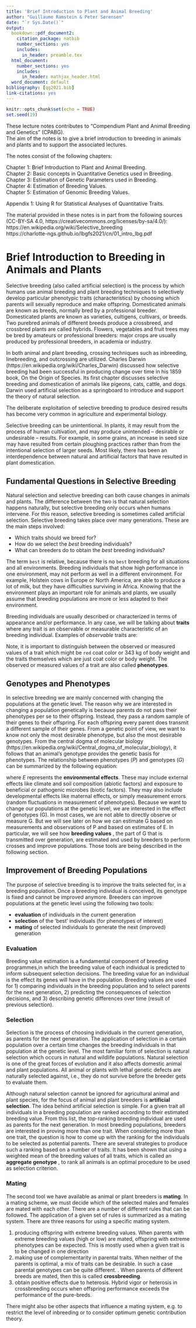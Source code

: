 ```yaml
---
title: 'Brief Introduction to Plant and Animal Breeding'
author: "Guillaume Ramstein & Peter Sørensen"
date: "`r Sys.Date()`"
output:
  bookdown::pdf_document2:
    citation_package: natbib
    number_sections: yes
    includes:
      in_header: preamble.tex
  html_document:
    number_sections: yes
    includes:
      in_header: mathjax_header.html
  word_document: default
bibliography: [qg2021.bib]
link-citations: yes
---
```


```r
knitr::opts_chunk$set(echo = TRUE)
set.seed(19)
```

These lecture notes contributes to "Compendium Plant and Animal Breeding and Genetics" (CPABG).   
The aim of the notes is to give a brief introduction to breeding in animals and plants and to support the associated lectures.

The notes consist of the following chapters:    

Chapter 1: Brief Introduction to Plant and Animal Breeding.    
Chapter 2: Basic concepts in Quantitative Genetics used in Breeding.   
Chapter 3: Estimation of Genetic Parameters used in Breeding.   
Chapter 4: Estimation of Breeding Values.    
Chapter 5: Estimation of Genomic Breeding Values. 

Appendix 1: Using R for Statistical Analyses of Quantitative Traits.       
<!-- Appendix 2: Basic concepts in Probability and Statistics     -->


The material provided in these notes is in part from the following sources (CC-BY-SA 4.0, https://creativecommons.org/licenses/by-sa/4.0/):
https://en.wikipedia.org/wiki/Selective_breeding    
https://charlotte-ngs.github.io/lbgfs2021/cn/01_intro_lbg.pdf   


# Brief Introduction to Breeding in Animals and Plants

Selective breeding (also called artificial selection) is the process by which humans use animal breeding and plant breeding techniques to selectively develop particular phenotypic traits (characteristics) by choosing which parents will sexually reproduce and make offspring. Domesticated animals are known as breeds, normally bred by a professional breeder. Domesticated plants are known as varieties, cultigens, cultivars, or breeds. Two purebred animals of different breeds produce a crossbreed, and crossbred plants are called hybrids. Flowers, vegetables and fruit trees may be bred by amateurs or professional breeders: major crops are usually produced by professional breeders, in academia or industry.

In both animal and plant breeding, crossing techniques such as inbreeding, linebreeding, and outcrossing are utilized.    Charles Darwin (https://en.wikipedia.org/wiki/Charles_Darwin) discussed how selective breeding had been successful in producing change over time in his 1859 book, On the Origin of Species. Its first chapter discusses selective breeding and domestication of animals like pigeons, cats, cattle, and dogs. Darwin used artificial selection as a springboard to introduce and support the theory of natural selection.

The deliberate exploitation of selective breeding to produce desired results has become very common in agriculture and experimental biology.

Selective breeding can be unintentional. In plants, it may result from the process of human cultivation, and may produce unintended – desirable or undesirable – results. For example, in some grains, an increase in seed size may have resulted from certain ploughing practices rather than from the intentional selection of larger seeds. Most likely, there has been an interdependence between natural and artificial factors that have resulted in plant domestication.

## Fundamental Questions in Selective Breeding
Natural selection and selective breeding can both cause changes in animals and plants. The difference between the two is that natural selection happens naturally, but selective breeding only occurs when humans intervene. For this reason, selective breeding is sometimes called artificial selection. Selective breeding takes place over many generations. These are the main steps involved:

* Which traits should we breed for?
* How do we select the _best_ breeding individuals?
* What can breeders do to obtain the _best_ breeding individuals?

The term `best` is relative, because there is no `best` breeding for all situations and all environments. Breeding individuals that show high performance in one environment, may not perform as well in a different environment. For example, Holstein cows in Europe or North America, are able to produce a lot of milk, but they have difficulties surviving in Africa. Knowing that the environment plays an important role for animals and plants, we usually assume that breeding populations are more or less adapted to their environment.

Breeding individuals are usually described or characterized in terms of appearance and/or performance. In any case, we will be talking about __traits__ where any trait is an observable or measurable characteristic of an breeding individual. Examples of _observable_ traits are: 

\begin{center} 
\begin{tabular}{|l|l|l|}
\hline
Type of traits	& Animals	& Plants \\
\hline
Observable	& Coat color & Grain/flower/leaf color \\
           & Size       & Branching pattern \\
           & Muscling   & Disease \\
           & Leg set    & \\
           & Udder conformation &	 \\
\hline
Measurable	& Body weight & Plant height \\
           & Milk yield  & Grain yield \\
           & Protein and fat yield &  Biomass yield \\
           & Carcass weight	& Nutritional content \\
\hline
\end{tabular}
\end{center}    



Note, it is important to distinguish between the observed or measured values of a trait which might be `red` coat color or $343$ kg of body weight and the traits themselves which are just coat color or body weight. The observed or measured values of a trait are also called __phenotypes__. 


## Genotypes and Phenotypes {#geno-pheno}
In selective breeding we are mainly concerned with changing the populations at the genetic level. The reason why we are interested in changing a population genetically is because parents do not pass their phenotypes per se to their offspring. Instead, they pass a random sample of their genes to their offspring. For each offspring every parent does transmit a different sample of their genes. From a genetic point of view, we want to know not only the most desirable phenotype, but also the most desirable genotypes. From the central dogma of molecular biology (https://en.wikipedia.org/wiki/Central_dogma_of_molecular_biology), it follows that an animal’s genotype provides the genetic basis for phenotypes. The relationship between phenotypes ($P$) and genotypes ($G$) can be summarized by the following equation:
\begin{equation}
P = G + E
\end{equation}

where $E$ represents the __environmental effects__. These may include external effects like climate and soil composition (abiotic factors) and exposure to beneficial or pathogenic microbes (biotic factors). They may also include developmental effects like maternal effects, or simply measurement errors (random fluctuations in measurement of phenotypes). Because we want to change our populations at the genetic level, we are interested in the effect of genotypes (G). In most cases, we are not able to directly observe or measure G. But we will see later on how we can estimate G based on measurements and observations of P and based on estimates of E.  In particular, we will see how __breeding values__ , the part of G that is transmitted over generation, are estimated and used by breeders to perform crosses and improve populations. Those tools are being described in the following section.


## Improvement of Breeding Populations
The purpose of selective breeding is to improve the traits selected for, in a breeding population. Once a breeding individual is conceived, its genotype is fixed and cannot be improved anymore. Breeders can improve populations at the genetic level using the following two tools:

 * __evaluation__  of individuals in the current generation 
 * __selection__ of the 'best' individuals (for phenotypes of interest)
 * __mating__ of selected individuals to generate the next (improved) generation

### Evaluation
Breeding value estimation is a fundamental component of breeding programmes,in which the breeding value of each individual is predicted to inform subsequent selection decisions.
The breeding value for an individual is the effect its genes will have in the population. Breeding values are used for 1) comparing individuals in the breeding population and to select parents for the next generation, 2) predicting the consequences of selection decisions, and 3) describing genetic differences over time (result of previous selection).

### Selection
Selection is the process of choosing individuals in the current generation, as parents for the next generation. The application of selection in a certain population over a certain time changes the breeding individuals in that population at the genetic level. The most familiar form of selection is natural selection which occurs in natural and wildlife populations. Natural selection is one of the great forces of evolution and it also affects domestic animal and plant populations. All animal or plants with lethal genetic defects are naturally selected against, i.e., they do not survive before the breeder gets to evaluate them. 

Although natural selection cannot be ignored for agricultural animal and plant species, for the focus of animal and plant breeders is __artificial selection__. The idea behind artificial selection is simple. For a given trait all individuals in a breeding population are ranked according to their estimated breeding value. From this list, the top-ranking breeding individual are used as parents for the next generation. In most breeding populations, breeders are interested in proving more than one trait. When considering more than one trait, the question is how to come up with the ranking for the individuals to be selected as potential parents. There are several strategies to produce such a ranking based on a number of traits. It has been shown that using a weighted mean of the breeding values of all traits, which is called an __aggregate genotype__ , to rank all animals is an optimal procedure to be used as selection criterion. 

### Mating
The second tool we have available as animal or plant breeders is __mating__. In a mating scheme, we must decide which of the selected males and females are mated with each other. There are a number of different rules that can be followed. The application of a given set of rules is summarized as a mating system. There are three reasons for using a specific mating system.

1. producing offspring with extreme breeding values. When parents with extreme breeding values (high or low) are mated, offspring with extreme phenotypes can be expected. This is mostly used when a given trait is to be changed in one direction
2. making use of complementarity in parental traits. When neither of the parents is optimal, a mix of traits can be desirable. In such a case parental genotypes can be quite different. . When parents of different breeds are mated, then this is called __crossbreeding__. 
3. obtain positive effects due to heterosis. Hybrid vigor or heterosis in crossbreeding occurs when offspring performance exceeds the performance of the pure-breds. 

There might also be other aspects that influence a mating system, e.g. to restrict the level of inbreeding or to consider optimum genetic contribution theory.

\begin{comment}

## Scientific and Technological Advances is driving Breeding and Genetics 
  

Brief overview of these scientific and technological advances.....

### Quantitative Genetics
### Statistics
### Computing
### Genomic technologies
### Phenotyping technologies

\end{comment}
